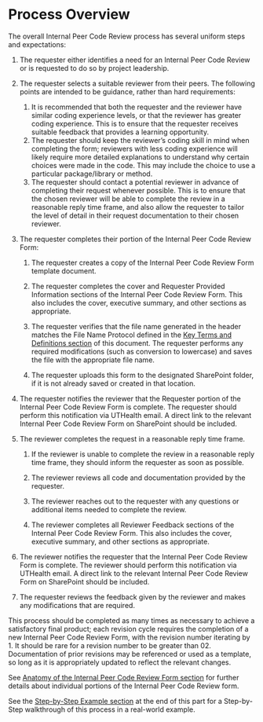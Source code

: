 # Process Overview 

The overall Internal Peer Code Review process has several uniform steps and expectations: 

1. The requester either identifies a need for an Internal Peer Code Review or is requested to do so by project leadership. 

2. The requester selects a suitable reviewer from their peers. The following points are intended to be guidance, rather than hard requirements: 
    1. It is recommended that both the requester and the reviewer have similar coding experience levels, or that the reviewer has greater coding experience. This is to ensure that the requester receives suitable feedback that provides a learning opportunity.  
    2. The requester should keep the reviewer’s coding skill in mind when completing the form; reviewers with less coding experience will likely require more detailed explanations to understand why certain choices were made in the code. This may include the choice to use a particular package/library or method. 
    3. The requester should contact a potential reviewer in advance of completing their request whenever possible. This is to ensure that the chosen reviewer will be able to complete the review in a reasonable reply time frame, and also allow the requester to tailor the level of detail in their request documentation to their chosen reviewer.   

3. The requester completes their portion of the Internal Peer Code Review Form: 
    1. The requester creates a copy of the Internal Peer Code Review Form template document. 

    2. The requester completes the cover and Requester Provided Information sections of the Internal Peer Code Review Form. This also includes the cover, executive summary, and other sections as appropriate. 

    3. The requester verifies that the file name generated in the header matches the File Name Protocol defined in the [Key Terms and Definitions section](../code_peer_review/key_terms.html) of this document. The requester performs any required modifications (such as conversion to lowercase) and saves the file with the appropriate file name. 

    4. The requester uploads this form to the designated SharePoint folder, if it is not already saved or created in that location. 

4. The requester notifies the reviewer that the Requester portion of the Internal Peer Code Review Form is complete. The requester should perform this notification via UTHealth email. A direct link to the relevant Internal Peer Code Review Form on SharePoint should be included. 

5. The reviewer completes the request in a reasonable reply time frame. 
    1. If the reviewer is unable to complete the review in a reasonable reply time frame, they should inform the requester as soon as possible. 
    2. The reviewer reviews all code and documentation provided by the requester. 

    3. The reviewer reaches out to the requester with any questions or additional items needed to complete the review. 

    4. The reviewer completes all Reviewer Feedback sections of the Internal Peer Code Review Form. This also includes the cover, executive summary, and other sections as appropriate. 

6. The reviewer notifies the requester that the Internal Peer Code Review Form is complete. The reviewer should perform this notification via UTHealth email. A direct link to the relevant Internal Peer Code Review Form on SharePoint should be included. 

7. The requester reviews the feedback given by the reviewer and makes any modifications that are required. 

::: {.callout-note}
This process should be completed as many times as necessary to achieve a satisfactory final product; each revision cycle requires the completion of a new Internal Peer Code Review Form, with the revision number iterating by 1. It should be rare for a revision number to be greater than 02. Documentation of prior revisions may be referenced or used as a template, so long as it is appropriately updated to reflect the relevant changes. 
:::

See [Anatomy of the Internal Peer Code Review Form section](../code_peer_review/anatomy.html) for further details about individual portions of the Internal Peer Code Review form.  

See the [Step-by-Step Example section](../code_peer_review/example.html) at the end of this part for a Step-by-Step walkthrough of this process in a real-world example. 